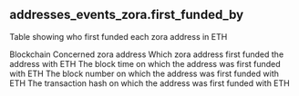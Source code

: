 ## addresses_events_zora.first_funded_by 
Table showing who first funded each zora address in ETH

<ParamField path="blockchain">
Blockchain
</ParamField>
<ParamField path="address">
Concerned zora address
</ParamField>
<ParamField path="first_funded_by">
Which zora address first funded the address with ETH
</ParamField>
<ParamField path="block_time">
The block time on which the address was first funded with ETH
</ParamField>
<ParamField path="block_number">
The block number on which the address was first funded with ETH
</ParamField>
<ParamField path="tx_hash">
The transaction hash on which the address was first funded with ETH
</ParamField>

